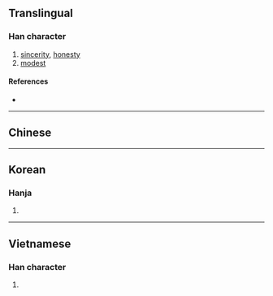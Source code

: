 {{also|悫|愨}}
{{character info/new}}
==Translingual==

===Han character===
{{Han char|rn=61|rad=心|as=11|sn=15|four=|canj=GEP|ids=⿱殻心}}

# [[sincerity]], [[honesty]]
# [[modest]]

====References====
* {{Han ref|kx=0399.140|dkj=11112|dj=0739.020|hdz=42341.020|uh=6164|ud=24932}}

----

==Chinese==
{{zh-see|愨|v}}

----

==Korean==

===Hanja===
{{ko-hanja|hangeul=각|eumhun=|rv=gak|mr=kak|y=kak}}

# {{defn|lang=ko|sort=心11}}

----

==Vietnamese==

===Han character===
{{vi-readings|rs=心11|hanviet=xác}}

# {{defn|lang=vi|sort=心11}}